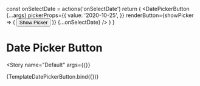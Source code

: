 


<Meta
  title="Components/Date Pickers/Date Picker Button"
  decorators={decorators}
/>

  const onSelectDate = actions('onSelectDate')
  return (
    <DatePickerButton
      {...args}
      pickerProps={{
        value: '2020-10-25',
      }}
      renderButton={showPicker => (
        <button onClick={showPicker}>Show Picker</button>
      )}
      {...onSelectDate}
    />
  )
}

# Date Picker Button
<Story
  name="Default"
  args={{}}
>
  {TemplateDatePickerButton.bind({})}
</Story>
